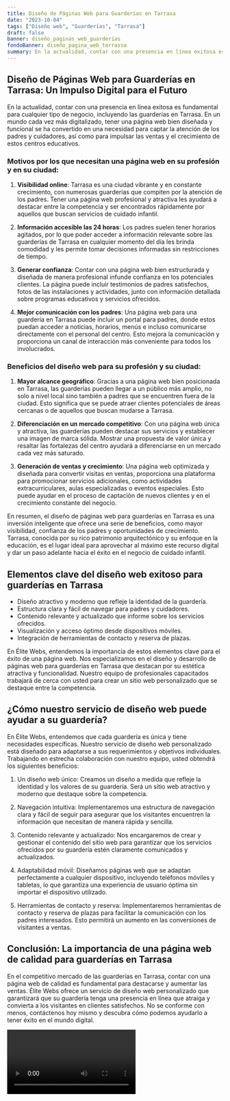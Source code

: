 ```yaml
---
title: Diseño de Páginas Web para Guarderías en Tarrasa
date: "2023-10-04"
tags: ["Diseño web", "Guarderías", "Tarrasa"]
draft: false
banner: diseño_paginas_web_guarderías
fondoBanner: diseño_pagina_web_terrassa
summary: En la actualidad, contar con una presencia en línea exitosa es fundamental para cualquier tipo de negocio, incluyendo las guarderías en Tarrasa. En un mundo cada vez más digitalizado, tener una página web bien diseñada y funcional se ha convertido en una necesidad para captar la atención de los padres y cuidadores, así como para impulsar las ventas y el crecimiento de estos centros educativos.
---
```



## Diseño de Páginas Web para Guarderías en Tarrasa: Un Impulso Digital para el Futuro

En la actualidad, contar con una presencia en línea exitosa es fundamental para cualquier tipo de negocio, incluyendo las guarderías en Tarrasa. En un mundo cada vez más digitalizado, tener una página web bien diseñada y funcional se ha convertido en una necesidad para captar la atención de los padres y cuidadores, así como para impulsar las ventas y el crecimiento de estos centros educativos.

### Motivos por los que necesitan una página web en su profesión y en su ciudad:

1. **Visibilidad online**: Tarrasa es una ciudad vibrante y en constante crecimiento, con numerosas guarderías que compiten por la atención de los padres. Tener una página web profesional y atractiva les ayudará a destacar entre la competencia y ser encontrados rápidamente por aquellos que buscan servicios de cuidado infantil.

2. **Información accesible las 24 horas**: Los padres suelen tener horarios agitados, por lo que poder acceder a información relevante sobre las guarderías de Tarrasa en cualquier momento del día les brinda comodidad y les permite tomar decisiones informadas sin restricciones de tiempo.

3. **Generar confianza**: Contar con una página web bien estructurada y diseñada de manera profesional infunde confianza en los potenciales clientes. La página puede incluir testimonios de padres satisfechos, fotos de las instalaciones y actividades, junto con información detallada sobre programas educativos y servicios ofrecidos.

4. **Mejor comunicación con los padres**: Una página web para una guardería en Tarrasa puede incluir un portal para padres, donde estos puedan acceder a noticias, horarios, menús e incluso comunicarse directamente con el personal del centro. Esto mejora la comunicación y proporciona un canal de interacción más conveniente para todos los involucrados.

### Beneficios del diseño web para su profesión y su ciudad:

1. **Mayor alcance geográfico**: Gracias a una página web bien posicionada en Tarrasa, las guarderías pueden llegar a un público más amplio, no solo a nivel local sino también a padres que se encuentren fuera de la ciudad. Esto significa que se puede atraer clientes potenciales de áreas cercanas o de aquellos que buscan mudarse a Tarrasa.

2. **Diferenciación en un mercado competitivo**: Con una página web única y atractiva, las guarderías pueden destacar sus servicios y establecer una imagen de marca sólida. Mostrar una propuesta de valor única y resaltar las fortalezas del centro ayudará a diferenciarse en un mercado cada vez más saturado.

3. **Generación de ventas y crecimiento**: Una página web optimizada y diseñada para convertir visitas en ventas, proporciona una plataforma para promocionar servicios adicionales, como actividades extracurriculares, aulas especializadas o eventos especiales. Esto puede ayudar en el proceso de captación de nuevos clientes y en el crecimiento constante del negocio.

En resumen, el diseño de páginas web para guarderías en Tarrasa es una inversión inteligente que ofrece una serie de beneficios, como mayor visibilidad, confianza de los padres y oportunidades de crecimiento. Tarrasa, conocida por su rico patrimonio arquitectónico y su enfoque en la educación, es el lugar ideal para aprovechar al máximo este recurso digital y dar un paso adelante hacia el éxito en el negocio de cuidado infantil.

<GifSeo />

<Cta />

## Elementos clave del diseño web exitoso para guarderías en Tarrasa

- Diseño atractivo y moderno que refleje la identidad de la guardería.
- Estructura clara y fácil de navegar para padres y cuidadores.
- Contenido relevante y actualizado que informe sobre los servicios ofrecidos.
- Visualización y acceso óptimo desde dispositivos móviles.
- Integración de herramientas de contacto y reserva de plazas.

En Élite Webs, entendemos la importancia de estos elementos clave para el éxito de una página web. Nos especializamos en el diseño y desarrollo de páginas web para guarderías en Tarrasa que destacan por su estética atractiva y funcionalidad. Nuestro equipo de profesionales capacitados trabajará de cerca con usted para crear un sitio web personalizado que se destaque entre la competencia.

## ¿Cómo nuestro servicio de diseño web puede ayudar a su guardería?

En Élite Webs, entendemos que cada guardería es única y tiene necesidades específicas. Nuestro servicio de diseño web personalizado está diseñado para adaptarse a sus requerimientos y objetivos individuales. Trabajando en estrecha colaboración con nuestro equipo, usted obtendrá los siguientes beneficios:

1. Un diseño web único: Creamos un diseño a medida que refleje la identidad y los valores de su guardería. Será un sitio web atractivo y moderno que destaque sobre la competencia.

2. Navegación intuitiva: Implementaremos una estructura de navegación clara y fácil de seguir para asegurar que los visitantes encuentren la información que necesitan de manera rápida y sencilla.

3. Contenido relevante y actualizado: Nos encargaremos de crear y gestionar el contenido del sitio web para garantizar que los servicios ofrecidos por su guardería estén claramente comunicados y actualizados.

4. Adaptabilidad móvil: Diseñamos páginas web que se adaptan perfectamente a cualquier dispositivo, incluyendo teléfonos móviles y tabletas, lo que garantiza una experiencia de usuario óptima sin importar el dispositivo utilizado.

5. Herramientas de contacto y reserva: Implementaremos herramientas de contacto y reserva de plazas para facilitar la comunicación con los padres interesados. Esto permitirá un aumento en las conversiones de visitantes a ventas.

## Conclusión: La importancia de una página web de calidad para guarderías en Tarrasa

En el competitivo mercado de las guarderías en Tarrasa, contar con una página web de calidad es fundamental para destacarse y aumentar las ventas. Élite Webs ofrece un servicio de diseño web personalizado que garantizará que su guardería tenga una presencia en línea que atraiga y convierta a los visitantes en clientes satisfechos. No se conforme con menos, contáctenos hoy mismo y descubra cómo podemos ayudarlo a tener éxito en el mundo digital.

<Video />

<CtaBot job="Guarderías" city="Tarrasa" />

<Gmaps query="Tarrasa+españa+maps" />
